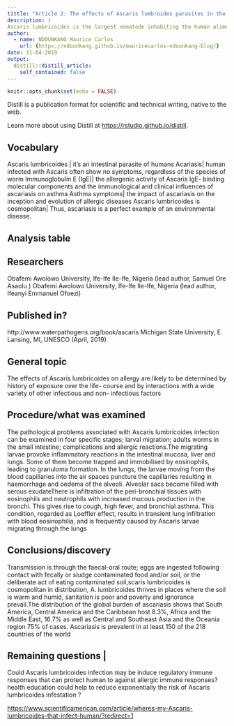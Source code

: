 ```yaml
---
tittle: "Article 2: The effects of Ascaris lumbroides parasites in the human"
description: |
Ascaris lumbricoides is the largest nematode inhabiting the human alimentary tract, usually found residing in the jejunum of the small intestine. several clinical and experimental works have shown an important impact either increasing or suppressing symptoms, and the same effects have been detected on the underlying immune responses.
author:
  - name: NDOUNKANG Maurice Carlos
    url: {https://ndounkang.github.io/mauricecarlos-ndounkang-blog/}
date: 11-04-2019
output:
  distill::distill_article:
    self_contained: false
---
```


```r
knitr::opts_chunk$set(echo = FALSE)
```

Distill is a publication format for scientific and technical writing, native to the web.

Learn more about using Distill at <https://rstudio.github.io/distill>.


## Vocabulary  
Ascaris lumbricoides | it's an intestinal parasite of humans
Acariasis| human infected with Ascaris often show no symptoms, regardless of the species of worm
Immunoglobulin E (IgE)| the allergenic activity of Ascaris IgE- binding molecular components and the immunological and clinical influences of ascariasis on asthma
Asthma symptoms| the impact of ascariasis on the inception and evolution of allergic diseases 
Ascaris lumbricoides is cosmopolitan| Thus, ascariasis is a perfect example of an environmental disease. 


## Analysis table 


## Researchers 
Obafemi Awolowo University, Ife-Ife Ile-Ife, Nigeria (lead author, Samuel Ore Asaolu )
Obafemi Awolowo University, Ife-Ife Ile-Ife, Nigeria (lead author, Ifeanyi Emmanuel Ofoezi)

## Published in? 
 http://www.waterpathogens.org/book/ascaris Michigan State University, E. Lansing, MI, UNESCO (April, 2019) 

## General topic                                                                                                    
The effects of Ascaris lumbricoides on allergy are likely to be determined by history of exposure over the life- course and by interactions with a wide variety of other infectious and non- infectious factors

##  Procedure/what was examined 
The pathological problems associated with Ascaris lumbricoides infection can be examined in four specific stages; larval migration; adults worms in the small intestine;  complications and  allergic reactions.The migrating larvae provoke inflammatory reactions in the intestinal mucosa, liver and lungs. Some of them become trapped and immobilised by eosinophils, leading to granuloma formation. In the lungs, the larvae moving from the blood capillaries into the air spaces puncture the capillaries resulting in haemorrhage and oedema of the alveoli. Alveolar sacs become filled with serous exudateThere is infiltration of the peri-bronchial tissues with eosinophils and neutrophils with increased mucous production in the bronchi. This gives rise to cough, high fever, and bronchial asthma. This condition, regarded as Loeffler effect, results in transient lung infiltration with blood eosinophilia, and is frequently caused by Ascaris larvae migrating through the lungs

## Conclusions/discovery                                                                                           
Transmission is through the faecal-oral route; eggs are ingested following contact with fecally or sludge contaminated food and/or soil, or the deliberate act of eating contaminated soil,scaris lumbricoides is cosmopolitan in distribution,  A. lumbricoides thrives in places where the soil is warm and humid, sanitation is poor and poverty and ignorance prevail.The distribution of the global burden of ascariasis shows that South America, Central America and the Caribbean host 8.3%, Africa and the Middle East, 16.7% as well as Central and Southeast Asia and the Oceania region 75% of cases. Ascariasis is prevalent in at least 150 of the 218 countries of the world

## Remaining questions                                                                                           | 
Could   Ascaris lumbricoides infection may be induce regulatory immune responses that can protect human to against allergic immune responses? health education could help to reduce exponentially the risk of Ascaris lumbricoides infestation ?


<https://www.scientificamerican.com/article/wheres-my-Ascaris-lumbricoides-that-infect-human/?redirect=1>
